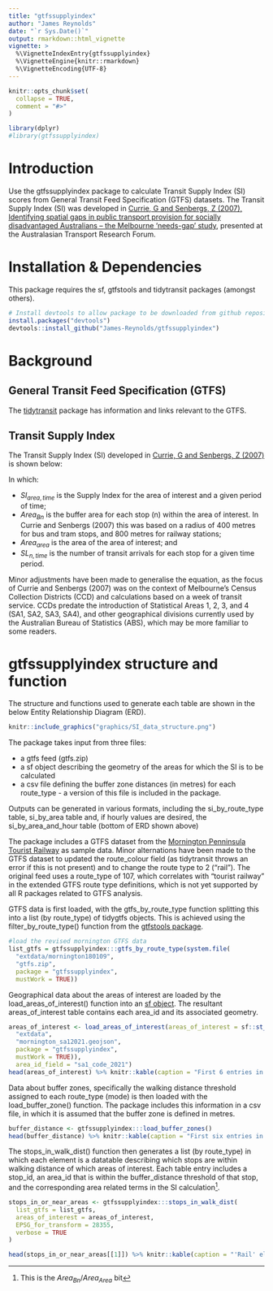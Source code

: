 ```yaml
---
title: "gtfssupplyindex"
author: "James Reynolds"
date: "`r Sys.Date()`"
output: rmarkdown::html_vignette
vignette: >
  %\VignetteIndexEntry{gtfssupplyindex}
  %\VignetteEngine{knitr::rmarkdown}
  %\VignetteEncoding{UTF-8}
---
```


```r
knitr::opts_chunk$set(
  collapse = TRUE,
  comment = "#>"
)
```

```r
library(dplyr)
#library(gtfssupplyindex)
```

# Introduction

Use the gtfssupplyindex package to calculate Transit Supply Index (SI) scores 
from General Transit Feed Specification (GTFS) datasets.  The Transit Supply Index (SI) was developed in [Currie, G and Senbergs, Z (2007), Identifying spatial gaps in public transport provision for socially disadvantaged Australians – the Melbourne ‘needs-gap’ study](https://www.researchgate.net/profile/Graham-Currie/publication/37183562_Identifying_spatial_gaps_in_public_transport_provision_for_socially_disadvantaged_Australians_the_Melbourne_%27Needs-Gap%27_Study/links/0fcfd5097adf8d4656000000/Identifying-spatial-gaps-in-public-transport-provision-for-socially-disadvantaged-Australians-the-Melbourne-Needs-Gap-Study.pdf), presented at the Australasian Transport Research Forum.  


# Installation & Dependencies

This package requires the sf, gtfstools and tidytransit packages (amongst others). 

```r
# Install devtools to allow package to be downloaded from github repository
install.packages("devtools") 
devtools::install_github("James-Reynolds/gtfssupplyindex")

```

# Background

## General Transit Feed Specification (GTFS)
The [tidytransit](https://cran.r-project.org/web/packages/tidytransit/vignettes/introduction.html) package has information and links relevant to the GTFS. 

## Transit Supply Index
The Transit Supply Index (SI) developed in [Currie, G and Senbergs, Z (2007)](https://www.researchgate.net/profile/Graham-Currie/publication/37183562_Identifying_spatial_gaps_in_public_transport_provision_for_socially_disadvantaged_Australians_the_Melbourne_%27Needs-Gap%27_Study/links/0fcfd5097adf8d4656000000/Identifying-spatial-gaps-in-public-transport-provision-for-socially-disadvantaged-Australians-the-Melbourne-Needs-Gap-Study.pdf) is shown below:

\begin{equation}
  SI_{area, time} = \sum{\frac{Area_{Bn}}{Area_{area}}*SL_{n, time}}
  \end{equation}


In which: 

- $SI_{area, time}$ is the Supply Index for the area of interest 
and a given period of time;
- $Area_{Bn}$ is the buffer area for each stop (n) within the area of interest. In Currie and Senbergs (2007) this was based on 
a radius of 400 metres for bus and tram stops, 
and 800 metres for railway stations;
- $Area_{area}$ is the area of the area of interest; and
- $SL_{n,time}$ is the number of transit arrivals for each stop 
for a given time period.

Minor adjustments have been made 
to generalise the equation, 
as the focus of Currie and Senbergs (2007) 
was on the context of Melbourne's Census Collection Districts (CCD) 
and calculations based on a week of transit service. 
CCDs predate the introduction of 
Statistical Areas 1, 2, 3, and 4 (SA1, SA2, SA3, SA4), 
and other geographical divisions 
currently used by the Australian Bureau of Statistics (ABS), 
which may be more familiar to some readers.

# gtfssupplyindex structure and function

The structure and functions used to generate each table are shown in the below Entity Relationship Diagram (ERD). 

```r
knitr::include_graphics("graphics/SI_data_structure.png")

```

The package takes input from three files: 

- a gtfs feed (gtfs.zip)
- a sf object describing the geometry of the areas for which the SI is to be calculated
- a csv file defining the buffer zone distances (in metres) for each route_type - a version of this file is included in the package. 

Outputs can be generated in various formats, including the si_by_route_type table, si_by_area table and, if hourly values are desired, the si_by_area_and_hour table (bottom of ERD shown above)

The package includes a GTFS dataset from the [Mornington Penninsula Tourist Railway](https://transitfeeds.com/p/mornington-railway/806/latest) as sample data. Minor alternations have been made to the GTFS dataset to updated the route_colour field (as tidytransit throws an error if this is not present) and to change the route type to 2 ("rail"). The original feed uses a route_type of 107, which correlates with "tourist railway" in the extended GTFS route type definitions, which is not yet supported by all R packages related to GTFS analysis. 

GTFS data is first loaded, with the gtfs_by_route_type function splitting this into a list (by route_type) of tidygtfs objects. This is achieved using the filter_by_route_type() function from the [gtfstools package](https://cran.r-project.org/web/packages/gtfstools/index.html).

```r
#load the revised mornington GTFS data
list_gtfs = gtfssupplyindex:::gtfs_by_route_type(system.file(
  "extdata/mornington180109",
  "gtfs.zip", 
  package = "gtfssupplyindex", 
  mustWork = TRUE))

```

Geographical data about the areas of interest are loaded by the load_areas_of_interest() function into an [sf object](https://r-spatial.github.io/sf/). The resultant areas_of_interest table contains each area_id and its associated geometry.   

```r
areas_of_interest <- load_areas_of_interest(areas_of_interest = sf::st_read(system.file(
  "extdata",
  "mornington_sa12021.geojson", 
  package = "gtfssupplyindex", 
  mustWork = TRUE)), 
  area_id_field = "sa1_code_2021")
head(areas_of_interest) %>% knitr::kable(caption = "First 6 entries in areas_of_interest table")

```

Data about buffer zones, specifically the walking distance threshold assigned to each route_type (mode) is then loaded with the load_buffer_zone() function. The package includes this information in a csv file, in which it is assumed that the buffer zone is defined in metres. 

```r
buffer_distance <- gtfssupplyindex:::load_buffer_zones()
head(buffer_distance) %>% knitr::kable(caption = "First six entries in buffer_distance definitions")
```

The stops_in_walk_dist() function then generates a list (by route_type) in which each element is a datatable describing which stops are within walking distance of which areas of interest. Each table entry includes a stop_id, an area_id that is within the buffer_distance threshold of that stop, and the corresponding area related terms in the SI calculation^[This is the $Area_{Bn} / Area_{Area}$ bit]. 

```r
stops_in_or_near_areas <- gtfssupplyindex:::stops_in_walk_dist(
  list_gtfs = list_gtfs, 
  areas_of_interest = areas_of_interest,
  EPSG_for_transform = 28355, 
  verbose = TRUE
)

head(stops_in_or_near_areas[[1]]) %>% knitr::kable(caption = "'Rail' element of the stops_in_or_near_areas list for the Mornington Pennisula datasets, first six entries")
```
